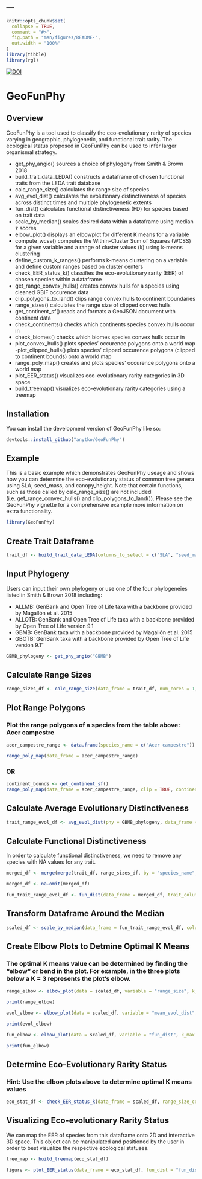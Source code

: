 ---
---

<!-- README.md is generated from README.Rmd. Please edit that file -->

```r
knitr::opts_chunk$set(
  collapse = TRUE,
  comment = "#>",
  fig.path = "man/figures/README-",
  out.width = "100%"
)
library(tibble)
library(rgl)
```

[![DOI](https://zenodo.org/badge/DOI/10.5281/zenodo.13845718.svg)](https://doi.org/10.5281/zenodo.13845718)

# GeoFunPhy

<!-- badges: start -->
<!-- badges: end -->

## Overview

GeoFunPhy is a tool used to classify the eco-evolutionary rarity of species
varying in geographic, phylogenetic, and functional trait rarity. The
ecological status proposed in GeoFunPhy can be used to infer larger
organismal strategy.

- get_phy_angio() sources a choice of phylogeny from Smith & Brown 2018
- build_trait_data_LEDA() constructs a dataframe of chosen functional traits from the LEDA trait database
- calc_range_size() calculates the range size of species
- avg_evol_dist() calculates the evolutionary distinctiveness of species
  across distinct times and multiple phylogenetic extents
- fun_dist() calculates functional distinctiveness (FD) for species
  based on trait data
- scale_by_median() scales desired data within a dataframe using median
  z scores
- elbow_plot() displays an elbowplot for different K means for a variable
- compute_wcss() computes the Within-Cluster Sum of Squares (WCSS) for a given variable and a range of cluster values (k) using k-means clustering
- define_custom_k_ranges() performs k-means clustering on a variable and define custom ranges based on cluster centers
- check_EER_status_k() classifies the eco-evolutionary rarity (EER) of chosen species
  within a dataframe
- get_range_convex_hulls() creates convex hulls for a species using cleaned GBIF occurence data
- clip_polygons_to_land() clips range convex hulls to continent boundaries
- range_sizes() calculates the range size of clipped convex hulls
- get_continent_sf() reads and formats a GeoJSON document with continent data
- check_continents() checks which continents species convex hulls occur in
- check_biomes() checks which biomes species convex hulls occur in
- plot_convex_hulls() plots species' occurence polygons onto a world map
-plot_clipped_hulls() plots species' clipped occurence polygons (clipped to continent bounds) onto a world map
- range_poly_map() creates and plots species' occurence polygons onto a world map 
- plot_EER_status() visualizes eco-evolutionary rarity categories in 3D space
- build_treemap() visualizes eco-evolutionary rarity categories using a treemap

## Installation

You can install the development version of GeoFunPhy like so:

``` r 
devtools::install_github("anytko/GeoFunPhy")
```

## Example

This is a basic example which demonstrates GeoFunPhy useage and shows how you can determine the eco-evolutionary status of common tree genera using SLA, seed_mass, and canopy_height. Note that certain functions, such as those called by calc_range_size() are not included (i.e. get_range_convex_hulls() and clip_polygons_to_land()). Please see the GeoFunPhy vignette for a comprehensive example more information on extra functionality.

``` r
library(GeoFunPhy)
```

## Create Trait Dataframe

``` r
trait_df <- build_trait_data_LEDA(columns_to_select = c("SLA", "seed_mass", "canopy_height"), genera = c("Acer_", "Pinus_", "Fraxinus_", "Quercus_", "Tsuga_", "Ulmus", "Populus", "Betula_"))
```

## Input Phylogeny
Users can input their own phylogeny or use one of the four phylogeneies listed in Smith & Brown 2018 including: 

* ALLMB: GenBank and Open Tree of Life taxa with a backbone provided by Magallón et al. 2015
* ALLOTB: GenBank and Open Tree of Life taxa with a backbone provided by Open Tree of Life version 9.1
* GBMB: GenBank taxa with a backbone provided by Magallón et al. 2015
* GBOTB: GenBank taxa with a backbone provided by Open Tree of Life version 9.1"

``` r
GBMB_phylogeny <- get_phy_angio("GBMB")
```

## Calculate Range Sizes

``` r
range_sizes_df <- calc_range_size(data_frame = trait_df, num_cores = 1, gbif_limit = 2500)
```

## Plot Range Polygons
### Plot the range polygons of a species from the table above: Acer campestre
```r
acer_campestre_range <- data.frame(species_name = c("Acer campestre"))

range_poly_map(data_frame = acer_campestre_range)
```

### OR

```r
continent_bounds <- get_continent_sf()
range_poly_map(data_frame = acer_campestre_range, clip = TRUE, continent_sf = continent_bounds)

```

## Calculate Average Evolutionary Distinctiveness

``` r
trait_range_evol_df <- avg_evol_dist(phy = GBMB_phylogeny, data_frame = trait_df, num_cores = 6, time_slices = c(5, 10, 20, 35))
```

## Calculate Functional Distinctiveness
In order to calculate functional distinctiveness, we need to remove any species with NA values for any trait. 
``` r
merged_df <- merge(merge(trait_df, range_sizes_df, by = "species_name", all = TRUE), trait_range_evol_df, by = "species_name", all = TRUE)

merged_df <- na.omit(merged_df)
```

``` r
fun_trait_range_evol_df <- fun_dist(data_frame = merged_df, trait_columns = c("SLA", "seed_mass", "canopy_height"))
```

## Transform Dataframe Around the Median
``` r
scaled_df <- scale_by_median(data_frame = fun_trait_range_evol_df, columns_chosen = c("range_size", "mean_evol_dist"))

```

## Create Elbow Plots to Detmine Optimal K Means
### The optimal K means value can be determined by finding the "elbow" or bend in the plot. For example, in the three plots below a K = 3 represents the plot's elbow.

``` r
range_elbow <- elbow_plot(data = scaled_df, variable = "range_size", k_max = 10, ggplot = TRUE)

print(range_elbow)
```

``` r
evol_elbow <- elbow_plot(data = scaled_df, variable = "mean_evol_dist", k_max = 10, ggplot = TRUE)

print(evol_elbow)
```

``` r
fun_elbow <- elbow_plot(data = scaled_df, variable = "fun_dist", k_max = 10, ggplot = TRUE)

print(fun_elbow)
```


## Determine Eco-Evolutionary Rarity Status
### Hint: Use the elbow plots above to determine optimal K means values
``` r
eco_stat_df <- check_EER_status_k(data_frame = scaled_df, range_size_col = "range_size", mean_evol_dist_col = "mean_evol_dist", fun_dist_col = "fun_dist", range_size_k = 3, mean_evol_dist_k = 3, fun_dist_k = 3)
```


## Visualizing Eco-evolutionary Rarity Status 

We can map the EER of species from this dataframe onto 2D and interactive 3D space. This object can be manipulated and positioned by the user in order to best visualize the respective ecological statuses. 

``` r
tree_map <- build_treemap(eco_stat_df)
```


``` r
figure <- plot_EER_status(data_frame = eco_stat_df, fun_dist = "fun_dist", evol_dist = "mean_evol_dist", range_size = "range_size")
```
